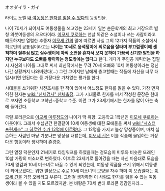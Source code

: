 オオダイラ・ガイ

라이트 노벨 [[내 여동생은 한자를 읽을 수 있다]]의 등장인물.

나이 70세가 되어서도 여동생물을 쓰고있는 23세기 일본 순문학계의 최고 거장으로 별칭 의붓여동생의 오오다이라. [[이모세 쿠로하]]는 맨날 똑같은 소설이나 쓰는 사람이라고 매도하지만 열렬한 추종자 [[이모세 긴]]의 말에 따르면 사실 그의 12가지 작품의 소설에서 히로인의 공통점이라고는 '''나이는 10세로 응석쟁이에 외로움을 잘타며 부끄럼쟁이에 센 척하며 질투심 많고 실수쟁이에 아직 소변을 혼자서 보지 못하며 가끔씩 신기한 발언을 하지만 누구보다도 오빠를 좋아하는 정도밖에는 없다'''고 한다. 게다가 주인공 캐릭터는 집필시 자신의 나이를 그대로 써서 최신작에서는 무려 70세 오빠와 10세 여동생이라는 정신나간 상황까지 나와버렸다(…) 그런 그이지만 남에게 충고할때는 작품에 자신을 너무 대입시키면 안된다는 등 거장다운 가차없는 평가를 한다.

시대물을 쓰기위한 사전조사를 한 적이 있어서 어느정도 한자를 읽을 수 있다. 가장 먼저 익힌 한자는 [[wiki:"신체검사" 신체측정]]. 그가 시대물로 한자를 써서 작성한 문장은 현대로 보자면 초등학교 고학년~중학교 수준. 이런 그가 23세기에서는 한자를 많이 아는 축에 들어간다.

극렬 로리콘으로 [[이모세 미루]]정도의 나이가 딱 취향. 고등학교 1학년인 [[이모세 쿠로하]]는 아웃이다. 그래서 수십년간 한결같이 10세 여동생에 대한 모에물을 써서 [[wiki:"시스터 프린세스" 그 히로인 수가 12명에 이르렀다]]. 그 12명을 가지고 늘상 망상중이며, 마치 실존하는 사람인 마냥 기분나쁜 망상을 내뱉는데, [[이모세 긴]]은 이를 작품에 몰입하는 거장다운 행동이라 생각하며 존경중.

그런 열정 덕분인지 21세기로 타임워프를 하였을때는 겉모습이 미루와 비슷한 또래인 10살 가량의 미소녀로 변하였다. 이후로 23세기로 돌아갔을 때는 자신 마음대로 모습을 70세 영감과 10세 미소녀로 바꿀 수 있게 되었는데, 여동생 작품을 쓰기 위해서 여동생이 되어보겠다는 뭐한 발상으로 주로 10세 미소녀의 모양을 자주 하며 이 모습일때는 [[이모세 긴]]을 가끔 오빠라고 부른다. 그런걸 생각하면 이 사람도 한자를 읽을 수 있는 여동생이라 볼 수 있을 지도 모르겠지만, 본 바탕은 70세 변태 로리콘 영감인지라…
